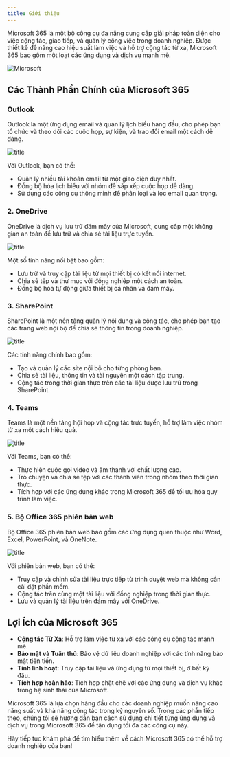 ```yaml
---
title: Giới thiệu
---
```


Microsoft 365 là một bộ công cụ đa năng cung cấp giải pháp toàn diện cho việc cộng tác, giao tiếp, và quản lý công việc trong doanh nghiệp. Được thiết kế để nâng cao hiệu suất làm việc và hỗ trợ cộng tác từ xa, Microsoft 365 bao gồm một loạt các ứng dụng và dịch vụ mạnh mẽ.

![Microsoft](images/microsoft-2.png)

## Các Thành Phần Chính của Microsoft 365

### **Outlook**
Outlook là một ứng dụng email và quản lý lịch biểu hàng đầu, cho phép bạn tổ chức và theo dõi các cuộc họp, sự kiện, và trao đổi email một cách dễ dàng. 

![title](images/outlook.png)

Với Outlook, bạn có thể:

- Quản lý nhiều tài khoản email từ một giao diện duy nhất.
- Đồng bộ hóa lịch biểu với nhóm để sắp xếp cuộc họp dễ dàng.
- Sử dụng các công cụ thông minh để phân loại và lọc email quan trọng.

### 2. **OneDrive**
OneDrive là dịch vụ lưu trữ đám mây của Microsoft, cung cấp một không gian an toàn để lưu trữ và chia sẻ tài liệu trực tuyến. 

![title](images/onedrive.png)

Một số tính năng nổi bật bao gồm:

- Lưu trữ và truy cập tài liệu từ mọi thiết bị có kết nối internet.
- Chia sẻ tệp và thư mục với đồng nghiệp một cách an toàn.
- Đồng bộ hóa tự động giữa thiết bị cá nhân và đám mây.

### 3. **SharePoint**
SharePoint là một nền tảng quản lý nội dung và cộng tác, cho phép bạn tạo các trang web nội bộ để chia sẻ thông tin trong doanh nghiệp. 

![title](images/sharepoint.png)

Các tính năng chính bao gồm:

- Tạo và quản lý các site nội bộ cho từng phòng ban.
- Chia sẻ tài liệu, thông tin và tài nguyên một cách tập trung.
- Cộng tác trong thời gian thực trên các tài liệu được lưu trữ trong SharePoint.

### 4. **Teams**
Teams là một nền tảng hội họp và cộng tác trực tuyến, hỗ trợ làm việc nhóm từ xa một cách hiệu quả. 

![title](images/teams.png)


Với Teams, bạn có thể:

- Thực hiện cuộc gọi video và âm thanh với chất lượng cao.
- Trò chuyện và chia sẻ tệp với các thành viên trong nhóm theo thời gian thực.
- Tích hợp với các ứng dụng khác trong Microsoft 365 để tối ưu hóa quy trình làm việc.

### 5. **Bộ Office 365 phiên bản web**
Bộ Office 365 phiên bản web bao gồm các ứng dụng quen thuộc như Word, Excel, PowerPoint, và OneNote. 

![title](images/microsoft-1.png)

Với phiên bản web, bạn có thể:

- Truy cập và chỉnh sửa tài liệu trực tiếp từ trình duyệt web mà không cần cài đặt phần mềm.
- Cộng tác trên cùng một tài liệu với đồng nghiệp trong thời gian thực.
- Lưu và quản lý tài liệu trên đám mây với OneDrive.

## Lợi Ích của Microsoft 365

- **Cộng tác Từ Xa**: Hỗ trợ làm việc từ xa với các công cụ cộng tác mạnh mẽ.
- **Bảo mật và Tuân thủ**: Bảo vệ dữ liệu doanh nghiệp với các tính năng bảo mật tiên tiến.
- **Tính linh hoạt**: Truy cập tài liệu và ứng dụng từ mọi thiết bị, ở bất kỳ đâu.
- **Tích hợp hoàn hảo**: Tích hợp chặt chẽ với các ứng dụng và dịch vụ khác trong hệ sinh thái của Microsoft.

Microsoft 365 là lựa chọn hàng đầu cho các doanh nghiệp muốn nâng cao năng suất và khả năng cộng tác trong kỷ nguyên số. Trong các phần tiếp theo, chúng tôi sẽ hướng dẫn bạn cách sử dụng chi tiết từng ứng dụng và dịch vụ trong Microsoft 365 để tận dụng tối đa các công cụ này.

Hãy tiếp tục khám phá để tìm hiểu thêm về cách Microsoft 365 có thể hỗ trợ doanh nghiệp của bạn!
